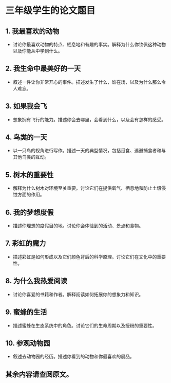 # 三年级学生的论文题目


<div style={{ width: "100%", padding: 20, height: "70vh" }}>
  <Chat
    welcome={"嗨，你想讨论或获取一些`班级作文`的哪种主题？"}
    teacherName={"艾米"}
    systemPrompt={"请帮助这位用户找到他（她）想要的`最佳论文想法（主题）以及解释`！"}
  />
</div>

## 1. 我最喜欢的动物

- 讨论你最喜欢动物的特点、栖息地和有趣的事实。解释为什么你钦佩这种动物以及你能从中学到什么。

## 2. 我生命中最美好的一天

- 叙述一件让你非常开心的事件。描述发生了什么，谁在场，以及为什么那么令人难忘。

## 3. 如果我会飞

- 想象拥有飞行的能力。描述你会去哪里，会看到什么，以及会有怎样的感受。

## 4. 鸟类的一天

- 以一只鸟的视角进行写作。描述一天的典型情况，包括觅食、逃避捕食者和与其他鸟类的互动。

## 5. 树木的重要性

- 解释为什么树木对环境至关重要。讨论它们在提供氧气、栖息地和防止土壤侵蚀方面的作用。

## 6. 我的梦想度假

- 描述你理想的度假目的地。讨论你会体验到的活动、景点和食物。

## 7. 彩虹的魔力

- 描述彩虹是如何形成以及它们颜色背后的科学原理。讨论它们在文化中的重要性。

## 8. 为什么我热爱阅读

- 讨论你喜爱的书籍和作者。解释阅读如何拓展你的想象力和知识。

## 9. 蜜蜂的生活

- 描述蜜蜂在生态系统中的角色。讨论它们的生命周期以及授粉的重要性。

## 10. 参观动物园

- 叙述去动物园的经历。描述你看到的动物和你最喜欢的展品。

## 其余内容请查阅原文。

